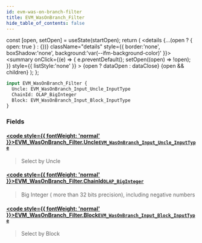 ```yaml
---
id: evm-was-on-branch-filter
title: EVM_WasOnBranch_Filter
hide_table_of_contents: false
---
```







  const [open, setOpen] = useState(startOpen);
  return (
    <details {...(open ? { open: true } : {})} className="details" style={{ border:'none', boxShadow:'none', background:'var(--ifm-background-color)' }}>
      <summary
        onClick={(e) => {
          e.preventDefault();
          setOpen((open) => !open);
        }}
        style={{ listStyle:'none' }}
      >
      {open ? dataOpen : dataClose}
      </summary>
      {open && children}
    </details>
  );
};







```graphql
input EVM_WasOnBranch_Filter {
  Uncle: EVM_WasOnBranch_Input_Uncle_InputType
  ChainId: OLAP_BigInteger
  Block: EVM_WasOnBranch_Input_Block_InputType
}
```




### Fields

#### [<code style={{ fontWeight: 'normal' }}>EVM_WasOnBranch_Filter.<b>Uncle</b></code>](#)<Bullet />[`EVM_WasOnBranch_Input_Uncle_InputType`](/docs/graphql-reference/inputs/evm-was-on-branch-input-uncle-input-type) <Badge class="secondary" text="input"/>
> Select by Uncle
> 

#### [<code style={{ fontWeight: 'normal' }}>EVM_WasOnBranch_Filter.<b>ChainId</b></code>](#)<Bullet />[`OLAP_BigInteger`](/docs/graphql-reference/inputs/olap-big-integer) <Badge class="secondary" text="input"/>
> Big Integer ( more than 32 bits precision), including negative numbers
> 

#### [<code style={{ fontWeight: 'normal' }}>EVM_WasOnBranch_Filter.<b>Block</b></code>](#)<Bullet />[`EVM_WasOnBranch_Input_Block_InputType`](/docs/graphql-reference/inputs/evm-was-on-branch-input-block-input-type) <Badge class="secondary" text="input"/>
> Select by Block
> 




